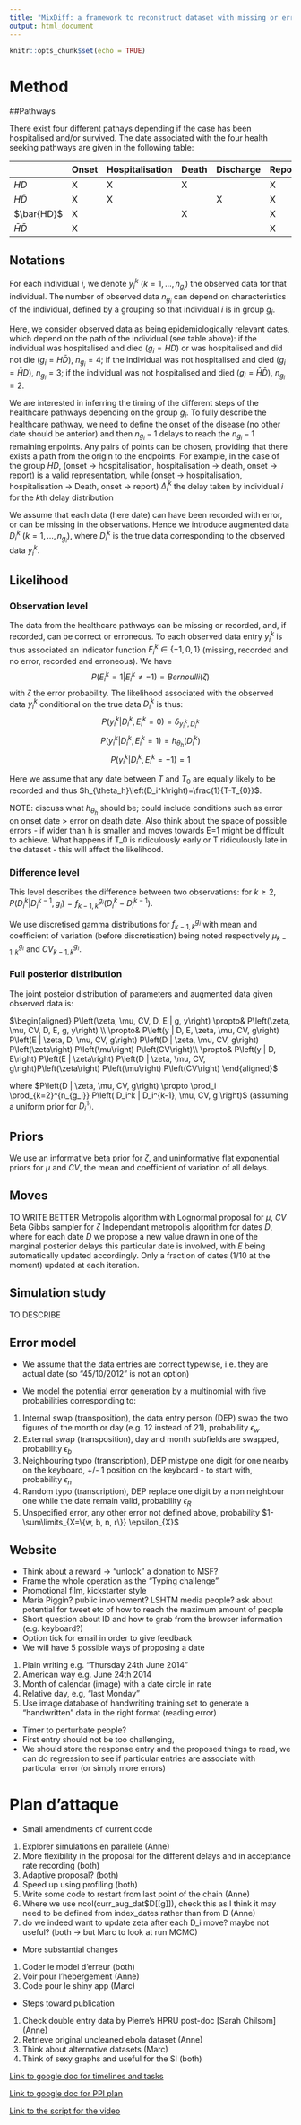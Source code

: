 ```yaml
---
title: "MixDiff: a framework to reconstruct dataset with missing or erroneous data for outbreaks intervention"
output: html_document
---
```


```r
knitr::opts_chunk$set(echo = TRUE)
```

# Method

##Pathways

There exist four different pathays depending if the case has been hospitalised and/or survived. The date associated with the four health seeking pathways are given in the following table: 

|                  | Onset | Hospitalisation | Death | Discharge | Report |
|------------------|-------|-----------------|-------|-----------|--------|
| $HD$             |   X   |        X        |   X   |           |    X   |
| $H\bar{D}$       |   X   |        X        |       |     X     |    X   |
| $\bar{HD}$       |   X   |                 |   X   |           |    X   |
| $\bar{H}\bar{D}$ |   X   |                 |       |           |    X   |

## Notations

For each individual $i$, we denote $y_i^k$ $(k=1, \ldots, n_{g_i})$ the observed data for that individual. 
The number of observed data $n_{g_i}$ can depend on characteristics of the individual, defined by a grouping so that individual $i$ is in group $g_i$. 

Here, we consider observed data as being epidemiologically relevant dates, which depend on the path of the individual (see table above): if the individual was hospitalised and died ($g_i=HD$) or was hospitalised and did not die ($g_i=H\bar{D}$), $n_{g_i}=4$; if the individual was not hospitalised and died ($g_i=\bar{H}D$), $n_{g_i}=3$; if the individual was not hospitalised and died ($g_i=\bar{H}\bar{D}$), $n_{g_i}=2$.

We are interested in inferring the timing of the different steps of the healthcare pathways depending on the group $g_{i}$. To fully describe the healthcare pathway, we need to define the onset of the disease (no other date should be anterior) and then $n_{g_i}-1$ delays to reach the $n_{g_i}-1$ remaining enpoints. Any pairs of points can be chosen, providing that there exists a path from the origin to the endpoints. For example, in the case of the group $HD$, (onset -> hospitalisation, hospitalisation -> death, onset -> report) is a valid representation, while (onset -> hospitalisation, hospitalisation -> Death, onset -> report)
$\Delta_i^k$ the delay taken by individual $i$ for the $k$th delay distribution 

We assume that each data (here date) can have been recorded with error, or can be missing in the observations. Hence we introduce augmented data $D_i^k$ $(k=1, \ldots, n_{g_i})$, where $D_i^k$ is the true data corresponding to the observed data $y_i^k$. 

## Likelihood

### Observation level

The data from the healthcare pathways can be missing or recorded, and, if recorded, can be correct or erroneous. To each observed data entry $y_i^k$ is thus associated an indicator function $E_i^k \in \{-1,0,1 \}$ (missing, recorded and no error, recorded and erroneous). We have
$$P(E_i^k=1|E_i^k \neq -1)= Bernoulli(\zeta)$$
with $\zeta$ the error probability. The likelihood associated with the observed data $y_i^k$ conditional on the true data $D_i^k$ is thus:
$$P(y_i^k|D_i^k,E_i^k=0)=\delta_{y_i^k,D_i^k}$$
$$P(y_i^k|D_i^k,E_i^k=1)=h_{\theta_h}\left(D_i^k\right)$$
$$P(y_i^k|D_i^k,E_i^k=-1)=1$$

Here we assume that any date between $T$ and $T_{0}$ are equally likely to be recorded and thus $h_{\theta_h}\left(D_i^k\right)=\frac{1}{T-T_{0}}$.

NOTE: discuss what $h_{\theta_h}$ should be; could include conditions such as error on onset date > error on death date. Also think about the space of possible errors - if wider than h is smaller and moves towards E=1 might be difficult to achieve. What happens if T_0 is ridiculously early or T ridiculously late in the dataset - this will affect the likelihood. 

### Difference level

This level describes the difference between two observations: 
for $k\geq 2$, $P\left(D_i^k|D_i^{k-1}, g_i\right) = f_{k-1, k}^{g_i}\left(D_i^{k}-D_i^{k-1}\right)$. 

We use discretised gamma distributions for $f_{k-1, k}^{g_i}$ with mean and coefficient of variation (before discretisation) being noted respectively $\mu_{k-1, k}^{g_i}$ and $CV_{k-1, k}^{g_i}$. 

<!--In our example, we assume that the distribution of the delay between exposure and onset $f_{E, O}^{g_i}=f_{E, O}$ does not depend on the group - NOT RELEVANT FOR NOW AS NOT CONSIDERING EXPOSURE DATE -->

### Full posterior distribution

The joint posteior distribution of parameters and augmented data given observed data is:

$\begin{aligned}
P\left(\zeta, \mu, CV, D, E | g, y\right) \propto& P\left(\zeta, \mu, CV, D, E, g, y\right) \\
  \propto& P\left(y | D, E, \zeta, \mu, CV, g\right) P\left(E | \zeta, D, \mu, CV, g\right) P\left(D | \zeta, \mu, CV, g\right) P\left(\zeta\right) P\left(\mu\right) P\left(CV\right)\\
    \propto& P\left(y | D, E\right) P\left(E | \zeta\right) P\left(D | \zeta, \mu, CV, g\right)P\left(\zeta\right) P\left(\mu\right) P\left(CV\right)
\end{aligned}$

where $P\left(D | \zeta, \mu, CV, g\right) \propto \prod_i \prod_{k=2}^{n_{g_i}} P\left( D_i^k | D_i^{k-1}, \mu, CV, g \right)$ (assuming a uniform prior for $D_i^1$). 

## Priors

We use an informative beta prior for $\zeta$, and uninformative flat exponential priors for $\mu$ and $CV$, the mean and coefficient of variation of all delays. 

## Moves

TO WRITE BETTER
Metropolis algorithm with Lognormal proposal for $\mu$, $CV$
Beta Gibbs sampler for $\zeta$
Independant metropolis algorithm for dates $D$, where for each date $D$ we propose a new value drawn in one of the marginal posterior delays this particular date is involved, with $E$ being automatically updated accordingly. Only a fraction of dates (1/10 at the moment) updated at each iteration. 

## Simulation study

TO DESCRIBE

## Error model

* We assume that the data entries are correct typewise, i.e. they are actual date (so "45/10/2012" is not an option)

* We model the potential error generation by a multinomial with five probabilities corresponding to:
1. Internal swap (transposition), the data entry person (DEP) swap the two figures of the month or day (e.g. 12 instead of 21), probability $\epsilon_{w}$
2. External swap (transposition), day and month subfields are swapped, probability $\epsilon_{b}$
3. Neighbouring typo (transcription), DEP mistype one digit for one nearby on the keyboard, +/- 1 position on the keyboard - to start with, probability $\epsilon_{n}$
4. Random typo (transcription), DEP replace one digit by a non neighbour one while the date remain valid, probability $\epsilon_{R}$
5. Unspecified error, any other error not defined above, probability $1- \sum\limits_{X=\{w, b, n, r\}} \epsilon_{X}$

## Website

* Think about a reward -> "unlock" a donation to MSF?
* Frame the whole operation as the "Typing challenge"
* Promotional film, kickstarter style
* Maria Piggin? public involvement? LSHTM media people? ask about potential for tweet etc of how to reach the maximum amount of people
* Short question about ID and how to grab from the browser information (e.g. keyboard?)
* Option tick for email in order to give feedback
* We will have 5 possible ways of proposing a date
1. Plain writing e.g. "Thursday 24th June 2014"
2. American way e.g. June 24th 2014
3. Month of calendar (image) with a date circle in rate
4. Relative day, e.g, "last Monday"
5. Use image database of handwriting training set to generate a "handwritten" data in the right format (reading error)
* Timer to perturbate people?
* First entry should not be too challenging,
* We should store the response entry and the proposed things to read, we can do regression to see if particular entries are associate with particular error (or simply more errors)

# Plan d'attaque

* Small amendments of current code
1. Explorer simulations en parallele (Anne)
2. More flexibility in the proposal for the different delays and in acceptance rate recording (both)
3. Adaptive proposal? (both)
4. Speed up using profiling (both)
5. Write some code to restart from last point of the chain (Anne)
6. Where we use ncol(curr_aug_dat$D[[g]]), check this as I think it may need to be defined from index_dates rather than from D (Anne)
7. do we indeed want to update zeta after each D_i move? maybe not useful? (both -> but Marc to look at run MCMC)

* More substantial changes
1. Coder le model d'erreur (both)
2. Voir pour l'hebergement (Anne)
3. Code pour le shiny app (Marc)

* Steps toward publication
1. Check double entry data by Pierre's HPRU post-doc [Sarah Chilsom] (Anne)
2. Retrieve original uncleaned ebola dataset (Anne)
3. Think about alternative datasets (Marc)
4. Think of sexy graphs and useful for the SI (both)

[Link to google doc for timelines and tasks](https://docs.google.com/document/d/1VIM5F2AV9co_J4MnCe9fY2A-semD_qk6hbnKWkV2j54/edit?usp=sharing)

[Link to google doc for PPI plan](https://docs.google.com/document/d/1Fq4NtcFz0TD79wT0Y5F73_RGx663KUgYdfwsJoJjgt0/edit?usp=sharing)

[Link to the script for the video](https://docs.google.com/document/d/1YAJc-mBDc4zpRu7BEZtilRj_4U0X2sOE2K_wiHOUv1Y/edit?usp=sharing)


